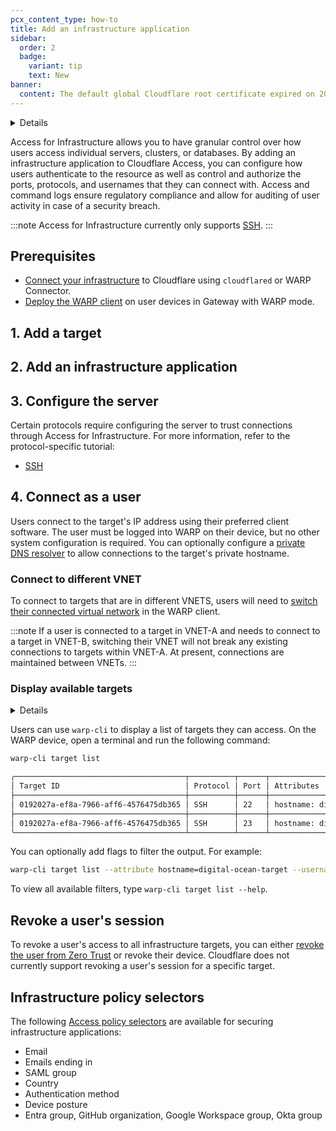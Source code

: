 ```yaml
---
pcx_content_type: how-to
title: Add an infrastructure application
sidebar:
  order: 2
  badge:
    variant: tip
    text: New
banner:
  content: The default global Cloudflare root certificate expired on 2025-02-02. If you installed the default Cloudflare certificate before 2024-10-17, you must <a href="/cloudflare-one/connections/connect-devices/user-side-certificates/#generate-a-cloudflare-root-certificate">generate a new certificate</a> and activate it for your Zero Trust organization to avoid inspection errors.
---
```



<Details header="Feature availability">

| [WARP modes](/cloudflare-one/connections/connect-devices/warp/configure-warp/warp-modes/) | [Zero Trust plans](https://www.cloudflare.com/teams-pricing/) |
| ----------------------------------------------------------------------------------------- | ------------------------------------------------------------- |
| <ul><li> Gateway with WARP</li><li> Secure Web Gateway without DNS filtering </li></ul>   | All plans                                                     |

| System   | Availability |
| -------- | ------------ |
| Windows  | ✅           |
| macOS    | ✅           |
| Linux    | ✅           |
| iOS      | ✅           |
| Android  | ✅           |
| ChromeOS | ✅           |

</Details>

Access for Infrastructure allows you to have granular control over how users access individual servers, clusters, or databases. By adding an infrastructure application to Cloudflare Access, you can configure how users authenticate to the resource as well as control and authorize the ports, protocols, and usernames that they can connect with. Access and command logs ensure regulatory compliance and allow for auditing of user activity in case of a security breach.

:::note
Access for Infrastructure currently only supports [SSH](/cloudflare-one/connections/connect-networks/use-cases/ssh/ssh-infrastructure-access/).
:::

## Prerequisites

- [Connect your infrastructure](/cloudflare-one/connections/connect-networks/private-net/) to Cloudflare using `cloudflared` or WARP Connector.
- [Deploy the WARP client](/cloudflare-one/connections/connect-devices/warp/deployment/) on user devices in Gateway with WARP mode.

## 1. Add a target

<Render file="access/add-target" />

## 2. Add an infrastructure application

<Render file="access/add-infrastructure-app" />

## 3. Configure the server

Certain protocols require configuring the server to trust connections through Access for Infrastructure. For more information, refer to the protocol-specific tutorial:

- [SSH](/cloudflare-one/connections/connect-networks/use-cases/ssh/ssh-infrastructure-access/#7-configure-ssh-server)

## 4. Connect as a user

Users connect to the target's IP address using their preferred client software. The user must be logged into WARP on their device, but no other system configuration is required. You can optionally configure a [private DNS resolver](/cloudflare-one/policies/gateway/resolver-policies/) to allow connections to the target's private hostname.

### Connect to different VNET

To connect to targets that are in different VNETS, users will need to [switch their connected virtual network](/cloudflare-one/connections/connect-networks/private-net/cloudflared/tunnel-virtual-networks/#connect-to-a-virtual-network) in the WARP client.

:::note
If a user is connected to a target in VNET-A and needs to connect to a target in VNET-B, switching their VNET will not break any existing connections to targets within VNET-A. At present, connections are maintained between VNETs.
:::

### Display available targets

<Details header="Feature availability">

| System   | Availability | Minimum WARP version |
| -------- | ------------ | -------------------- |
| Windows  | ✅           | 2024.9.346.0         |
| macOS    | ✅           | 2024.9.346.0         |
| Linux    | ✅           | 2024.9.346.0         |
| iOS      | ❌           |                      |
| Android  | ❌           |                      |
| ChromeOS | ❌           |                      |

</Details>

Users can use `warp-cli` to display a list of targets they can access. On the WARP device, open a terminal and run the following command:

```sh
warp-cli target list
```

```sh output
╭──────────────────────────────────────┬──────────┬──────┬────────────────────────────────┬───────────────────────────────────────────────────┬───────────╮
│ Target ID                            │ Protocol │ Port │ Attributes                     │ IP (Virtual Network)                              │ Usernames │
├──────────────────────────────────────┼──────────┼──────┼────────────────────────────────┼───────────────────────────────────────────────────┼───────────┤
│ 0192027a-ef8a-7966-aff6-4576475db365 │ SSH      │ 22   │ hostname: digital-ocean-target │ 10.116.0.3 (a663a21c-76e5-4e3c-8296-d856682269f9) │ root      │
├──────────────────────────────────────┼──────────┼──────┼────────────────────────────────┼───────────────────────────────────────────────────┼───────────┤
│ 0192027a-ef8a-7966-aff6-4576475db365 │ SSH      │ 23   │ hostname: digital-ocean-target │ 10.116.0.3 (a663a21c-76e5-4e3c-8296-d856682269f9) │ root      │
╰──────────────────────────────────────┴──────────┴──────┴────────────────────────────────┴───────────────────────────────────────────────────┴───────────╯
```

You can optionally add flags to filter the output. For example:

```sh
warp-cli target list --attribute hostname=digital-ocean-target --username root
```

To view all available filters, type `warp-cli target list --help`.

## Revoke a user's session

To revoke a user's access to all infrastructure targets, you can either [revoke the user from Zero Trust](/cloudflare-one/identity/users/session-management/#per-user) or revoke their device. Cloudflare does not currently support revoking a user's session for a specific target.

## Infrastructure policy selectors

The following [Access policy selectors](/cloudflare-one/policies/access/#selectors) are available for securing infrastructure applications:

- Email
- Emails ending in
- SAML group
- Country
- Authentication method
- Device posture
- Entra group, GitHub organization, Google Workspace group, Okta group
